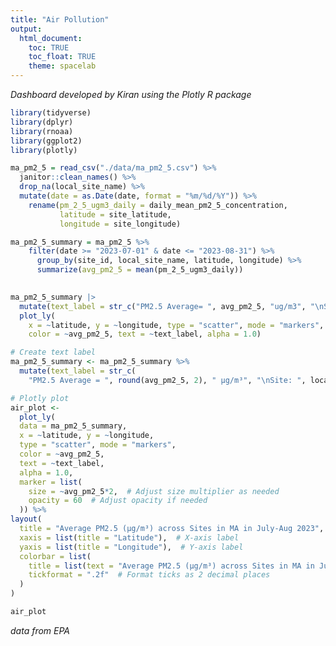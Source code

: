 ```yaml
---
title: "Air Pollution"
output: 
  html_document:
    toc: TRUE
    toc_float: TRUE
    theme: spacelab
---
```

*Dashboard developed by Kiran using the Plotly R package*

```r
library(tidyverse)
library(dplyr)
library(rnoaa)
library(ggplot2)
library(plotly)

```

```r

ma_pm2_5 = read_csv("./data/ma_pm2_5.csv") %>% 
  janitor::clean_names() %>% 
  drop_na(local_site_name) %>% 
  mutate(date = as.Date(date, format = "%m/%d/%Y")) %>% 
    rename(pm_2_5_ugm3_daily = daily_mean_pm2_5_concentration,
           latitude = site_latitude,
           longitude = site_longitude) 

ma_pm2_5_summary = ma_pm2_5 %>% 
    filter(date >= "2023-07-01" & date <= "2023-08-31") %>% 
      group_by(site_id, local_site_name, latitude, longitude) %>% 
      summarize(avg_pm2_5 = mean(pm_2_5_ugm3_daily))
  

```


```r
ma_pm2_5_summary |>
  mutate(text_label = str_c("PM2.5 Average= ", avg_pm2_5, "ug/m3", "\nSite: ", local_site_name)) |> 
  plot_ly(
    x = ~latitude, y = ~longitude, type = "scatter", mode = "markers",
    color = ~avg_pm2_5, text = ~text_label, alpha = 1.0)
```


```r
# Create text label
ma_pm2_5_summary <- ma_pm2_5_summary %>%
  mutate(text_label = str_c(
    "PM2.5 Average = ", round(avg_pm2_5, 2), " µg/m³", "\nSite: ", local_site_name))

# Plotly plot
air_plot <- 
  plot_ly(
  data = ma_pm2_5_summary,
  x = ~latitude, y = ~longitude,
  type = "scatter", mode = "markers",
  color = ~avg_pm2_5,
  text = ~text_label,
  alpha = 1.0,
  marker = list(
    size = ~avg_pm2_5*2,  # Adjust size multiplier as needed
    opacity = 60  # Adjust opacity if needed
  )) %>%
layout(
  title = "Average PM2.5 (µg/m³) across Sites in MA in July-Aug 2023",  # Title of the plot
  xaxis = list(title = "Latitude"),  # X-axis label
  yaxis = list(title = "Longitude"),  # Y-axis label
  colorbar = list(
    title = list(text = "Average PM2.5 (µg/m³) across Sites in MA in July-Aug 2023", side = "right"),
    tickformat = ".2f"  # Format ticks as 2 decimal places
  )
)

```

```r

air_plot

```

*data from EPA*

